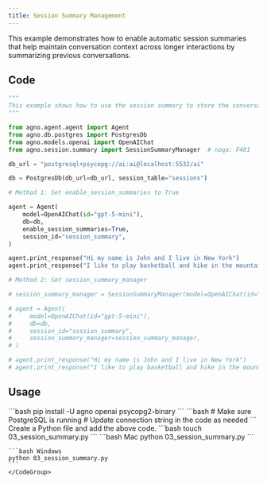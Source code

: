 ```yaml
---
title: Session Summary Management
---
```


This example demonstrates how to enable automatic session summaries that help maintain conversation context across longer interactions by summarizing previous conversations.

## Code

```python cookbook/agents/session/03_session_summary.py
"""
This example shows how to use the session summary to store the conversation summary.
"""

from agno.agent.agent import Agent
from agno.db.postgres import PostgresDb
from agno.models.openai import OpenAIChat
from agno.session.summary import SessionSummaryManager  # noqa: F401

db_url = "postgresql+psycopg://ai:ai@localhost:5532/ai"

db = PostgresDb(db_url=db_url, session_table="sessions")

# Method 1: Set enable_session_summaries to True

agent = Agent(
    model=OpenAIChat(id="gpt-5-mini"),
    db=db,
    enable_session_summaries=True,
    session_id="session_summary",
)

agent.print_response("Hi my name is John and I live in New York")
agent.print_response("I like to play basketball and hike in the mountains")

# Method 2: Set session_summary_manager

# session_summary_manager = SessionSummaryManager(model=OpenAIChat(id="gpt-5-mini"))

# agent = Agent(
#     model=OpenAIChat(id="gpt-5-mini"),
#     db=db,
#     session_id="session_summary",
#     session_summary_manager=session_summary_manager,
# )

# agent.print_response("Hi my name is John and I live in New York")
# agent.print_response("I like to play basketball and hike in the mountains")
```

## Usage

<Steps>
  <Snippet file="create-venv-step.mdx" />

  <Step title="Install libraries">
    ```bash
    pip install -U agno openai psycopg2-binary
    ```
  </Step>

  <Step title="Setup PostgreSQL">
    ```bash
    # Make sure PostgreSQL is running
    # Update connection string in the code as needed
    ```
  </Step>

  <Snippet file="export-openai-api.mdx" />

  <Step title="Create a Python file">
    Create a Python file and add the above code.
    ```bash
    touch 03_session_summary.py
    ```
  </Step>

  <Step title="Run Agent">
    <CodeGroup>
    ```bash Mac
    python 03_session_summary.py
    ```
    
    ```bash Windows
    python 03_session_summary.py
    ```
    </CodeGroup>
  </Step>

  <Snippet file="find-all-cookbooks.mdx" />
</Steps>